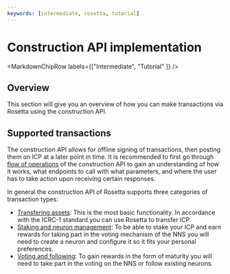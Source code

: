```yaml
---
keywords: [intermediate, rosetta, tutorial]
---
```



# Construction API implementation

<MarkdownChipRow labels={["Intermediate", "Tutorial" ]} />

## Overview 

This section will give you an overview of how you can make transactions via Rosetta using the construction API.

## Supported transactions

The construction API allows for offline signing of transactions, then posting them on ICP at a later point in time. It is recommended to first go through [flow of operations](/docs/developer-docs/defi/rosetta/icp_rosetta/construction_api/operations_flow/index.mdx) of the construction API to gain an understanding of how it works, what endpoints to call with what parameters, and where the user has to take action upon receiving certain responses. 

In general the construction API of Rosetta supports three categories of transaction types:
- [Transfering assets](/docs/developer-docs/defi/rosetta/icp_rosetta/construction_api/operations_flow/index.mdx): This is the most basic functionality. In accordance with the ICRC-1 standard you can use Rosetta to transfer ICP. 
- [Staking and neuron management](/docs/developer-docs/defi/rosetta/icp_rosetta/construction_api/staking/index.mdx): To be able to stake your ICP and earn rewards for taking part in the voting mechanism of the NNS you will need to create a neuron and configure it so it fits your personal preferences.
- [Voting and following](/docs/developer-docs/defi/rosetta/icp_rosetta/construction_api/voting/index.mdx): To gain rewards in the form of maturity you will need to take part in the voting on the NNS or follow existing neurons.
